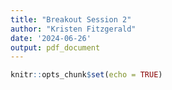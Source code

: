 ```yaml
---
title: "Breakout Session 2"
author: "Kristen Fitzgerald"
date: '2024-06-26'
output: pdf_document
---
```


```r
knitr::opts_chunk$set(echo = TRUE)
```

